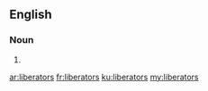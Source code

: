 ==English==

===Noun===
{{head|en|plural}}

# {{plural of|liberator|lang=en}}

[[ar:liberators]]
[[fr:liberators]]
[[ku:liberators]]
[[my:liberators]]